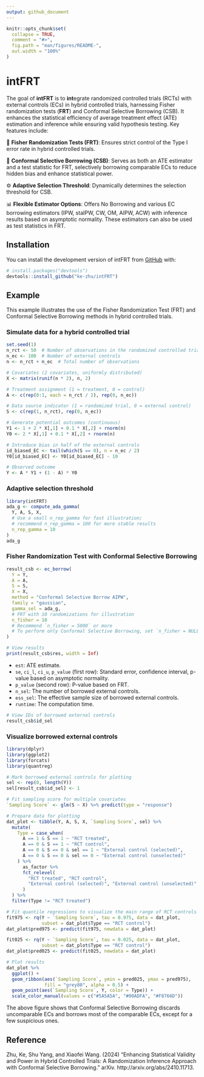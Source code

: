 ```yaml
---
output: github_document
---
```


<!-- README.md is generated from README.Rmd. Please edit that file -->

```r
knitr::opts_chunk$set(
  collapse = TRUE,
  comment = "#>",
  fig.path = "man/figures/README-",
  out.width = "100%"
)
```

# intFRT

<!-- badges: start -->
<!-- badges: end -->

The goal of **intFRT** is to **int**egrate randomized controlled trials (RCTs) with external controls (ECs) in hybrid controlled trials, harnessing Fisher randomization tests (**FRT**) and Conformal Selective Borrowing (CSB). It enhances the statistical efficiency of average treatment effect (ATE) estimation and inference while ensuring valid hypothesis testing. Key features include:

🎲 **Fisher Randomization Tests (FRT)**: Ensures strict control of the Type I error rate in hybrid controlled trials.

🧲 **Conformal Selective Borrowing (CSB)**: Serves as both an ATE estimator and a test statistic for FRT, selectively borrowing comparable ECs to reduce hidden bias and enhance statistical power.

⚙️ **Adaptive Selection Threshold**: Dynamically determines the selection threshold for CSB.

📊 **Flexible Estimator Options**: Offers No Borrowing and various EC borrowing estimators (IPW, staIPW, CW, OM, AIPW, ACW) with inference results based on asymptotic normality. These estimators can also be used as test statistics in FRT.



## Installation

You can install the development version of intFRT from [GitHub](https://github.com/) with:

```r
# install.packages("devtools")
devtools::install_github("ke-zhu/intFRT")
```

## Example

This example illustrates the use of the Fisher Randomization Test (FRT) and Conformal Selective Borrowing methods in hybrid controlled trials.

### Simulate data for a hybrid controlled trial

```r
set.seed(1)
n_rct <- 50  # Number of observations in the randomized controlled trial
n_ec <- 100  # Number of external controls
n <- n_rct + n_ec  # Total number of observations

# Covariates (2 covariates, uniformly distributed)
X <- matrix(runif(n * 2), n, 2)

# Treatment assignment (1 = treatment, 0 = control)
A <- c(rep(0:1, each = n_rct / 2), rep(0, n_ec))

# Data source indicator (1 = randomized trial, 0 = external control)
S <- c(rep(1, n_rct), rep(0, n_ec))

# Generate potential outcomes (continuous)
Y1 <- 1 + 2 * X[,1] + 0.1 * X[,2] + rnorm(n)
Y0 <- 2 * X[,1] + 0.1 * X[,2] + rnorm(n)

# Introduce bias in half of the external controls
id_biased_EC <- tail(which(S == 0), n = n_ec / 2)
Y0[id_biased_EC] <- Y0[id_biased_EC] - 10

# Observed outcome
Y <- A * Y1 + (1 - A) * Y0
```


### Adaptive selection threshold

```r
library(intFRT)
ada_g <- compute_ada_gamma(
  Y, A, S, X, 
  # Use a small n_rep_gamma for fast illustration; 
  # recommend n_rep_gamma = 100 for more stable results
  n_rep_gamma = 10
)
ada_g
```


### Fisher Randomization Test with Conformal Selective Borrowing

```r
result_csb <- ec_borrow(
  Y = Y,
  A = A,
  S = S,
  X = X,
  method = "Conformal Selective Borrow AIPW",
  family = "gaussian",
  gamma_sel = ada_g,
  # FRT with 10 randomizations for illustration
  n_fisher = 10
  # Recommend `n_fisher = 5000` or more
  # To perform only Conformal Selective Borrowing, set `n_fisher = NULL`
)

# View results
print(result_csb$res, width = Inf)
```

- `est`: ATE estimate.
- `se`, `ci_l`, `ci_u`, `p_value` (first row): Standard error, confidence interval, p-value based on asymptotic normality.
- `p_value` (second row): P-value based on FRT.
- `n_sel`: The number of borrowed external controls.
- `ess_sel`: The effective sample size of borrowed external controls.
- `runtime`: The computation time.

```r
# View IDs of borrowed external controls
result_csb$id_sel
```


### Visualize borrowed external controls

```r
library(dplyr)
library(ggplot2)
library(forcats)
library(quantreg)

# Mark borrowed external controls for plotting
sel <- rep(0, length(Y))
sel[result_csb$id_sel] <- 1

# Fit sampling score for multiple covariates 
`Sampling Score` <- glm(S ~ X) %>% predict(type = "response")

# Prepare data for plotting
dat_plot <- tibble(Y, A, S, X, `Sampling Score`, sel) %>% 
  mutate(
    Type = case_when(
      A == 1 & S == 1 ~ "RCT treated",
      A == 0 & S == 1 ~ "RCT control",
      A == 0 & S == 0 & sel == 1 ~ "External control (selected)",
      A == 0 & S == 0 & sel == 0 ~ "External control (unselected)"
    ) %>% 
      as_factor %>% 
      fct_relevel(
        "RCT treated", "RCT control", 
        "External control (selected)", "External control (unselected)"
      )
  ) %>% 
  filter(Type != "RCT treated")

# Fit quantile regressions to visualize the main range of RCT controls
fit975 <- rq(Y ~ `Sampling Score`, tau = 0.975, data = dat_plot, 
             subset = dat_plot$Type == "RCT control")
dat_plot$pred975 <- predict(fit975, newdata = dat_plot)

fit025 <- rq(Y ~ `Sampling Score`, tau = 0.025, data = dat_plot, 
             subset = dat_plot$Type == "RCT control")
dat_plot$pred025 <- predict(fit025, newdata = dat_plot)

# Plot results
dat_plot %>% 
  ggplot() +
  geom_ribbon(aes(`Sampling Score`, ymin = pred025, ymax = pred975), 
              fill = "grey80", alpha = 0.5) +
  geom_point(aes(`Sampling Score`, Y, color = Type)) +
  scale_color_manual(values = c("#5A5A5A", "#00ADFA", "#F8766D"))
```

The above figure shows that Conformal Selective Borrowing discards uncomparable ECs and borrows most of the comparable ECs, except for a few suspicious ones.


## Reference

Zhu, Ke, Shu Yang, and Xiaofei Wang. (2024) "Enhancing Statistical Validity and Power in Hybrid Controlled Trials: A Randomization Inference Approach with Conformal Selective Borrowing." arXiv. http://arxiv.org/abs/2410.11713.
